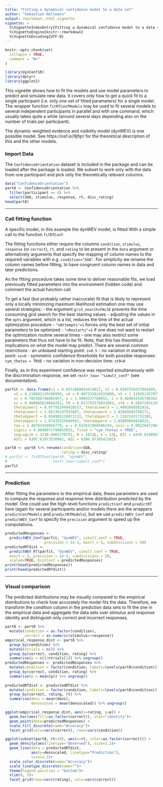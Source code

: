 ```yaml
---
title: "Fitting a dynamical confidence model to a data set"
author: "Sebastian Hellmann"
output: rmarkdown::html_vignette
vignette: >
  %\VignetteIndexEntry{Fitting a dynamical confidence model to a data set}
  %\VignetteEngine{knitr::rmarkdown}
  %\VignetteEncoding{UTF-8}
---
```


```r
knitr::opts_chunk$set(
  collapse = TRUE,
  comment = "#>"
)
```

```r
library(dynConfiR)
library(dplyr)
library(ggplot2)

```

This vignette shows how to fit the models and use model parameters to predict and simulate new data. It covers only how to get a quick fit to a single participant (i.e. only one set of fitted parameters) for a single model. The wrapper function `fitRTConfModels` may be used to fit several models to several independent participants in parallel and with one command, which usually takes quite a while (around several days depending also on the number of trials per participant).

The dynamic weighted evidence and visibility model (dynWEV) is one possible model. See https://osf.io/9jfqr/ for the theoretical description of this and the other models. 

### Import Data

The `ConfidenceOrientation` dataset is included in the package and can be loaded after the package is loaded. We subset to work only with the data from one participant and pick only the theoretically relevant columns.

```r
data("ConfidenceOrientation")
part8 <- ConfidenceOrientation %>%
  filter(participant == 8) %>%
  select(SOA, stimulus, response, rt, disc_rating)
head(part8)
```

*************************************

### Call fitting function

A specific model, in this example the dynWEV model, is fitted With a simple call to the function `fitRTConf`.

The fitting functions either require the columns `condition`, `stimulus`, `response` (or `correct`), `rt`, and `rating` to be present in the `data` argument or alternatively arguments that specify the mapping of column names to the required variables with e.g. `condition="SOA"`. For simplicity we rename the column names before fitting, to have congruent column names in data and later predictions.

As the fitting procedure takes some time to deliver reasonable fits, we load previously fitted parameters into the environment (hidden code) and comment the actual function call. 

To get a fast (but probably rather inaccurate) fit that is likely to represent only a locally minimizing maximum likelihood estimation one may use several strategies:
- the argument `grid_search=FALSE` prevents the time consuming grid search for the best starting values
- adjusting the values in the `opts` argument, which is a list, reduces the time of the actual optimization procedure
  - `"nAttempts"=1` forces only the best set of initial parameters to be optimized 
  - `"nRestarts"=1` if one does not want to restart the optimization routine several times
- one may also restrict some parameters that thus not have to be fit. Note, that this has theoretical implications on what the model may predict. There are several common restrictions
  - an unbiased starting point: `z=0.5` 
  - no variation in starting point: `sz=0` 
  - symmetric confidence thresholds for both possible responses: `sym_thetas = TRUE`
  - no variation in non-decision time: `st0=0` 
  
Finally, as in this experiment confidence was reported simultaneously with the discrimination response, we set `restr_tau= "simult_conf"` (see documentation).
```r
parfit <- data.frame(v1 = 0.0372688024414027, v2 = 0.0297559327941849, 
    v3 = 0.228682139296959, v4 = 0.907332624555809, v5 = 1.51928135797365, 
    sv = 0.703366746805957, a = 1.9909337760955, z = 0.484042545790362, 
    sz = 0.968085010668281, t0 = 0.013792576932083, st0 = 0.50473451191079839, 
    thetaLower1 = 0.977932449428557, thetaLower2 = 1.4002660381916, 
    thetaLower3 = 1.65136147933687, thetaLower4 = 1.82689584748271, 
    thetaUpper1 = 0.894965128071132, thetaUpper2 = 1.21972431731305, 
    thetaUpper3 = 1.67435525566997, thetaUpper4 = 1.85889858426025, 
    tau = 1.49783458056779, w = 0.632631960506194, svis = 0.00228472967185629, 
    sigvis = 0.0698971790853653, fixed = "sym_thetas = TRUE", 
    negLogLik = 3130.4865270751, N = 1611L, k = 23L, BIC = 6430.81909296327, 
    AICc = 6307.61073530962, AIC = 6306.9730541502)
```


```r
part8 <- part8 %>% rename(condition=SOA, 
                          rating = disc_rating)
# parfit <- fitRTConf(part8, "dynWEV",
#                     restr_tau="simult_conf")
parfit
```

*************************************

### Prediction

After fitting the parameters to the empirical data, these parameters are used to compute the response and response time distribution predicted by the model. One could use the high-level functions `predictConf` and `predictRT` here (again for several participants and/or models there are the wrappers `predictConfModels` and `predictRTModels`), but we use `predictWEV_Conf` and `predictWEV_Conf` to specify the `precision` argument to speed up the computations.

```r
predictedResponses <- 
  predictWEV_Conf(parfit, "dynWEV", simult_conf = TRUE, 
                  precision = 1e-3, maxrt = 5, subdivisions = 50)
predictedRTdist <- 
  predictWEV_RT(parfit, "dynWEV", simult_conf = TRUE, 
  maxrt = 5, precision = 1e-3, subdivisions = 50,
  scaled=TRUE, DistConf = predictedResponses)
print(head(predictedResponses))
print(head(predictedRTdist))

```

***********************************

### Visual comparison

The predicted distributions may be visually compared to the empirical distributions to check how accurately the model fits the data. Therefore, we transform the condition column in the prediction data sets to fit the one in the empirical data and aggregate the data sets over stimulus and response identity and distinguish only correct and incorrect responses.

```r
part8 <- part8 %>% 
  mutate(condition = as.factor(condition), 
         correct = as.numeric(stimulus==response))
empirical_response_dist <- part8 %>% 
  group_by(condition) %>% 
  mutate(ntrials = n()) %>%
  group_by(correct, condition, rating) %>%
  summarise(p = n()/ntrials[1]) %>% ungroup()
predictedResponses <- predictedResponses %>%
  mutate(condition = factor(condition, labels=levels(part8$condition))) %>%
  group_by(correct, condition, rating) %>%
  summarise(p = mean(p)) %>% ungroup()
  
predictedRTdist <- predictedRTdist %>%
  mutate(condition = factor(condition, labels=levels(part8$condition))) %>%
  group_by(correct, rating, rt) %>%
  summarise(dens = mean(dens),
            densscaled = mean(densscaled)) %>% ungroup()

```

```r
ggplot(empirical_response_dist, aes(x=rating, y=p)) +
  geom_bar(aes(fill=as.factor(correct)), stat="identity")+
  geom_point(data=predictedResponses) +
  scale_fill_discrete(name="Accuracy")+
  facet_grid(cols=vars(correct), rows=vars(condition))

```

```r
ggplot(subset(part8, rt<18), aes(x=rt, color=as.factor(correct))) +
  geom_density(aes(linetype="Observed"), size=1.2)+
  geom_line(data = predictedRTdist, 
            aes(y=densscaled, linetype="Prediction"), 
            size=1.2)+
  scale_color_discrete(name="Accuracy")+
  scale_linetype_discrete(name="")+
  theme(legend.position = "bottom")+
  xlim(0, 5)+
  facet_grid(rows=vars(rating), cols=vars(correct))
  
```
